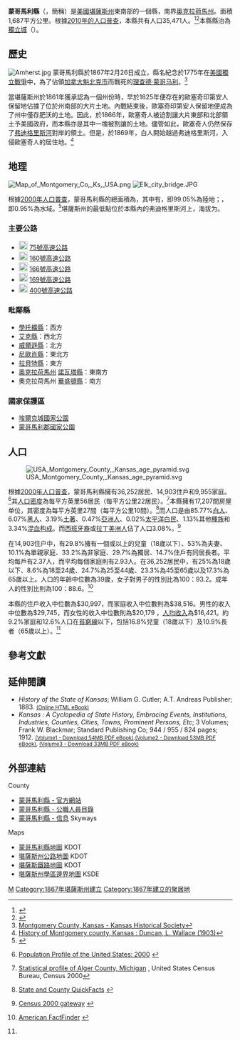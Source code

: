 {{noteTA
|T=zh-hans:蒙哥马里县 (堪萨斯州);zh-hk:蒙哥馬里縣 (堪薩斯州);zh-tw:蒙哥馬利郡 (堪薩斯州);
|1=zh-hans:县;zh-hk:縣;zh-tw:郡;
|G1=USState
}}

{{Otheruses|蒙哥馬利縣|subject=美國堪薩斯州的一個縣|other=同名的縣}}
<!--[[File:Map_of_Kansas_highlighting_Montgomery_County.svg|250px]]-->
{{Infobox U.S. County|
county=蒙哥馬利縣|
state=堪薩斯州|
en county=Montgomery County|
en state=Kansas|
map=Map of Kansas highlighting Montgomery County.svg|
founded=1867年2月26日|
seat=[[獨立城_(堪薩斯州)|獨立城]]|
 area            = {{convert|651|sqmi|km2}}|
 area land       = {{convert|645|sqmi}} |
 area water      ={{convert|6|sqmi}} | 
area percentage=0.95%|
census yr=2010|
pop=35471|
density km=20.7
time zone=[[北美中部時區|北美中部時區]]|
UTC offset=-6|
DST offset=-5|
web=www.mgcountyks.org|}}

'''蒙哥馬利縣'''（{{lang en|Montgomery County}}，簡稱{{lang|en|'''MG'''}}）是[[美國|美國]][[堪薩斯州|堪薩斯州]]東南部的一個縣，南界[[奧克拉荷馬州|奧克拉荷馬州]]。面積1,687平方公里。根據[[美國2010年人口普查|2010年的人口普查]]，本縣共有人口35,471人。<ref name="Census2010">{{cite web|title=2010 County Population and Housing Occupancy Status|url=http://factfinder2.census.gov/faces/tableservices/jsf/pages/productview.xhtml?pid=DEC_10_PL_GCTPL2.ST05&prodType=table|publisher=U.S. Census Bureau|accessdate=March 31, 2011|archive-date=2014-10-23|archive-url=https://web.archive.org/web/20141023130055/http://factfinder2.census.gov/faces/tableservices/jsf/pages/productview.xhtml?pid=DEC_10_PL_GCTPL2.ST05&prodType=table|dead-url=no}}</ref><ref>{{Cite web |url=http://2010.census.gov/2010census/data/ |title=2010 census data |accessdate=2013-10-24 |archive-date=2011-01-02 |archive-url=https://web.archive.org/web/20110102032304/http://2010.census.gov/2010census/data/ |dead-url=no }}</ref>本縣縣治為[[獨立城_(堪薩斯州)|獨立城]]（{{lang|en|Independence}}）。{{GR|6}}

==歷史==
[[File:Amherst.jpg|thumb]]
蒙哥馬利縣於1867年2月26日成立，縣名紀念於1775年在[[美國獨立戰爭|美國獨立戰爭]]中，為了佔領[[加拿大|加拿大]][[魁北克市|魁北克市]]而戰死的[[理查德·蒙哥马利|理查德·蒙哥马利]]。<ref>[http://www.kshs.org/geog/geog_counties/view/county:MG Montgomery County, Kansas - Kansas Historical Society]</ref>

當堪薩斯州於1861年獲承認為一個州份時，早於1825年便存在的歐塞奇印第安人保留地佔據了位於州南部的大片土地。內戰結束後，歐塞奇印第安人保留地便成為了州中僅存肥沃的土地。因此，於1866年，歐塞奇人被迫割讓大片東部和北部領土予美國政府，而本縣亦是其中一塊被割讓的土地。儘管如此，歐塞奇人仍然保存了[[弗迪格里斯河|弗迪格里斯河]]對岸的領土。但是，於1869年，白人開始越過弗迪格里斯河，入侵歐塞奇人的居住地。<ref>[https://archive.org/details/historyofmontgom00dunc History of Montgomery county, Kansas : Duncan, L. Wallace (1903)]</ref>

==地理==
[[Image:Map_of_Montgomery_Co,_Ks,_USA.png|thumb]]
[[File:Elk_city_bridge.JPG|thumb]]

根據[[2000年美国人口普查|2000年人口普查]]，蒙哥馬利縣的總面積為{{convert|651.40|sqmi}}，其中有{{convert|645.20|sqmi}}，即99.05%為陸地；{{convert|6.19|sqmi}}，即0.95%為水域。<ref>{{cite web
  |url=http://www.census.gov/tiger/tms/gazetteer/county2k.txt
  |title=Census 2000 U.S. Gazetteer Files: Counties
  |publisher=United States Census
  |accessdate=2011-02-13
  |archive-url=https://www.webcitation.org/68EB8WXmf?url=http://www.census.gov/tiger/tms/gazetteer/county2k.txt
  |archive-date=2012-06-06
  |dead-url=yes
  }}</ref>堪薩斯州的最低點位於本縣內的弗迪格里斯河上，海拔为{{Convert|207|m|ft|0|link=on}}。

===主要公路===
*[[Image:Oklahoma_State_Highway_10.svg|20px]] [[75號高速公路_(奧克拉荷馬州)|75號高速公路]]
*[[Image:Oklahoma_State_Highway_28.svg|20px]] [[160號高速公路_(奧克拉荷馬州)|160號高速公路]]
*[[Image:Oklahoma_State_Highway_10.svg|20px]] [[166號高速公路_(奧克拉荷馬州)|166號高速公路]]
*[[Image:Oklahoma_State_Highway_28.svg|20px]] [[169號高速公路_(奧克拉荷馬州)|169號高速公路]]
*[[Image:Oklahoma_State_Highway_10.svg|20px]] [[400號高速公路_(奧克拉荷馬州)|400號高速公路]]

===毗鄰縣===
* [[學托擴縣_(堪薩斯州)|學托擴縣]]：西方
* [[艾克縣_(堪薩斯州)|艾克縣]]：西北方
* [[威爾遜縣_(堪薩斯州)|威爾遜縣]]：北方
* [[尼歐肖縣_(堪薩斯州)|尼歐肖縣]]：東北方
* [[拉貝特縣_(堪薩斯州)|拉貝特縣]]：東方
* [[奧克拉荷馬州|奧克拉荷馬州]] [[諾瓦塔縣|諾瓦塔縣]]：東南方
* 奧克拉荷馬州 [[華盛頓縣_(奧克拉荷馬州)|華盛頓縣]]：南方

===國家保護區===
*[[埃爾克城國家公園|埃爾克城國家公園]]
*[[蒙哥馬利郡國家公園|蒙哥馬利郡國家公園]]

{{clear}}

==人口==
{{USCensusPop
|1870=7564
|1880=18213
|1890=23104
|1900=29039
|1910=49474
|1920=49645
|1930=51411
|1940=49729
|1950=46487
|1960=45007
|1970=39949
|1980=42281
|1990=38816
|2000=36252
|2010=35471
|estyear=2012
|estimate=34459
|footnote=<center>美國十年一度的人口普查<ref>{{cite web|url=http://www.census.gov/prod/www/decennial.html|title=U.S. Decennial Census|publisher=Census.gov|accessdate=July 6, 2013|archive-date=2015-05-12|archive-url=https://www.webcitation.org/6YSasqtfX?url=http://www.census.gov/prod/www/decennial.html|dead-url=no}}</ref><br>2012年人口估計<ref>{{cite web|url=http://www.census.gov/popest/data/counties/totals/2012/CO-EST2012-alldata.html|title=Annual Estimates of the Resident Population: April 1, 2010 to July 1, 2012|publisher=Census.gov|accessdate=July 6, 2013|archive-url=https://www.webcitation.org/6JMFvzwIK?url=http://www.census.gov/popest/data/counties/totals/2012/CO-EST2012-alldata.html|archive-date=2013-09-03|dead-url=yes}}</ref>
}}

[[Image:USA_Montgomery_County,_Kansas_age_pyramid.svg|thumb]]

根據[[2000年美國人口普查|2000年人口普查]]{{GR|2}}，蒙哥馬利縣擁有36,252居民、14,903住戶和9,955家庭。<ref>{{en}}[http://www.census.gov/population/www/pop-profile/profile2000.html Population Profile of the United States: 2000] {{Wayback|url=http://www.census.gov/population/www/pop-profile/profile2000.html |date=20040113065424 }}</ref>其[[人口密度|人口密度]]為每平方英里56居民（每平方公里22居民）。<ref>[http://censtats.census.gov/data/MI/05026003.pdf Statistical profile of Alger County, Michigan] {{webarchive|url=https://web.archive.org/web/20120407012422/http://censtats.census.gov/data/MI/05026003.pdf |date=2012-04-07 }}, United States Census Bureau, Census 2000</ref>本縣擁有17,207間房屋单位，其密度為每平方英里27間（每平方公里10間）。<ref>{{en}}[http://quickfacts.census.gov/qfd/ State and County QuickFacts] {{Wayback|url=http://quickfacts.census.gov/qfd/ |date=20040401125638 }}</ref>而人口是由85.77%[[歐裔美國人|白人]]、6.07%[[非裔美國人|黑人]]、3.19%[[美國土著|土著]]、0.47%[[亞裔美國人|亞洲人]]、0.02%[[太平洋白民|太平洋白民]]、1.13%其他[[種族|種族]]和3.34%[[混血|混血]][[种族构成|构成]]。而[[西班牙裔美国人|西班牙裔]]或[[拉丁美洲人|拉丁美洲人]]佔了人口3.08%。<ref>{{en}}[http://www.census.gov/main/www/cen2000.html Census 2000 gateway] {{Wayback|url=http://www.census.gov/main/www/cen2000.html |date=20190331194847 }}</ref>

在14,903住户中，有29.8%擁有一個或以上的兒童（18歲以下）、53%為夫妻、10.1%為單親家庭、33.2%為非家庭、29.7%為獨居、14.7%住戶有同居長者。平均每戶有2.37人，而平均每個家庭則有2.93人。在36,252居民中，有25%為18歲以下、8.6%為18至24歲、24.7%為25至44歲、23.3%為45至65歲以及17.3%為65歲以上。人口的年齡中位數為39歲，女子對男子的性別比為100：93.2。成年人的性別比則為100：88.6。<ref name="Census">{{en}}[http://factfinder.census.gov/ American FactFinder] {{WebCite|url=https://www.webcitation.org/65jESGrbU?url=http://factfinder2.census.gov/legacy/aff_sunset.html |date=20120226005920 |dateformat=iso }}</ref>

本縣的住戶收入中位數為$30,997，而家庭收入中位數則為$38,516。男性的收入中位數為$29,745，而女性的收入中位數則為$20,179 ，[[人均收入|人均收入]]為$16,421。約9.2%家庭和12.6%人口在[[貧窮線|貧窮線]]以下，包括16.8%兒童（18歲以下）及10.9%長者（65歲以上）。<ref name="Census"/>

==參考文獻==
{{reflist|2}}

==延伸閱讀==
* ''History of the State of Kansas''; William G. Cutler; A.T. Andreas Publisher; 1883. <small>[http://www.kancoll.org/books/cutler/ (Online HTML eBook)] {{Wayback|url=http://www.kancoll.org/books/cutler/ |date=20181109204358 }}</small>
* ''Kansas : A Cyclopedia of State History, Embracing Events, Institutions, Industries, Counties, Cities, Towns, Prominent Persons, Etc''; 3 Volumes; Frank W. Blackmar; Standard Publishing Co; 944 / 955 / 824 pages; 1912. <small>[http://www.archive.org/download/kansascyc01blac/kansascyc01blac.pdf (Volume1 - Download 54MB PDF eBook)],[http://www.archive.org/download/kansascycloped02blac/kansascycloped02blac.pdf (Volume2 - Download 53MB PDF eBook)], [http://www.archive.org/download/kansascyclopedia03blac/kansascyclopedia03blac.pdf (Volume3 - Download 33MB PDF eBook)]</small>

==外部連結==
{{Commons category|Montgomery County, Kansas}}
;County
* [http://www.MgCountyKS.org/ 蒙哥馬利縣 - 官方網站]
* [https://web.archive.org/web/20110823221400/http://www.lkm.org/directory/counties.php?ID=5 蒙哥馬利縣 - 公職人員目錄]
* [https://web.archive.org/web/20131023121815/http://skyways.lib.ks.us/counties/MG/ 蒙哥馬利縣 - 信息] Skyways
;Maps
* [http://www.ksdot.org/burtransplan/maps/county-pdf/montgomery.PDF 蒙哥馬利縣地圖] KDOT
* [http://www.ksdot.org/burtransplan/maps/state-pdf/2011-12Mapside.pdf 堪薩斯州公路地圖] KDOT
* [http://www.ksdot.org/BurTransPlan/maps/SpecialInterestStateMaps/Railroad2011.pdf 堪薩斯鐵路地圖] KDOT
* [https://web.archive.org/web/20120403043139/http://www.ksde.org/LinkClick.aspx?fileticket=wxZ9CKBYHRs%3D&tabid=4833&mid=11719 堪薩斯州學區邊界地圖] KSDE

[[Category:堪薩斯州行政區劃|M]]
[[Category:1867年堪薩斯州建立|Category:1867年堪薩斯州建立]]
[[Category:1867年建立的聚居地|Category:1867年建立的聚居地]]